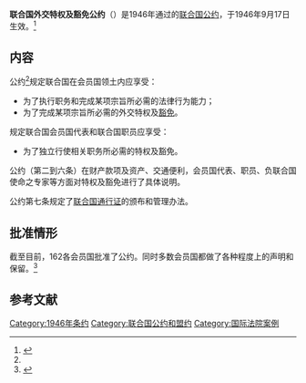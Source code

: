{{mergefrom|专门机构特权和豁免公约}}
{{Infobox treaty|name=联合国外交特权及豁免公约|long_name=联合国外交特权及豁免公约|date_signed=1946年2月13日|location_signed=[[美国|美国]][[纽约|纽约]]|date_effective=1946年9月17日|depositor=[[联合国秘书长|联合国秘书长]]|website=https://www.un.org/zh/documents/treaty/files/A-RES-22(I).shtml}}

'''联合国外交特权及豁免公约'''（{{Lang-en|Convention on the Privileges and Immunities of the United Nations}}）是1946年通过的[[联合国|联合国]][[公約|公约]]，于1946年9月17日生效。<ref name=":0">{{Cite web|title=联合国公约与宣言|url=https://www.un.org/zh/documents/treaty/files/A-RES-22(I).shtml|accessdate=2020-12-02|work=www.un.org|language=zh-cn|archive-date=2020-09-14|archive-url=https://web.archive.org/web/20200914164528/https://www.un.org/zh/documents/treaty/files/A-RES-22(I).shtml|dead-url=no}}</ref>

== 内容 ==
公约<ref name=":0" />规定联合国在会员国领土内应享受：

* 为了执行职务和完成某项宗旨所必需的法律行为能力；
* 为了完成某项宗旨所必需的外交特权及[[外交豁免權|豁免]]。

规定联合国会员国代表和联合国职员应享受：

* 为了独立行使相关职务所必需的特权及豁免。

公约（第二到六条）在财产款项及资产、交通便利，会员国代表、职员、负联合国使命之专家等方面对特权及豁免进行了具体说明。

公约第七条规定了[[聯合國通行證|联合国通行证]]的颁布和管理办法。

== 批准情形 ==
截至目前，162各会员国批准了公约。同时多数会员国都做了各种程度上的声明和保留。<ref>{{Cite web|title=United Nations Treaty Collection|url=https://treaties.un.org/Pages/ViewDetails.aspx?src=IND&mtdsg_no=III-1&chapter=3&lang=en#3|accessdate=2020-12-02|work=treaties.un.org|language=EN|archive-date=2020-08-10|archive-url=https://web.archive.org/web/20200810113932/https://treaties.un.org/Pages/ViewDetails.aspx?src=IND&mtdsg_no=III-1&chapter=3&lang=en#3|dead-url=no}}</ref>

== 参考文献 ==
{{reflist}}

{{联合国}}
[[Category:1946年条约|Category:1946年条约]]
[[Category:联合国公约和盟约|Category:联合国公约和盟约]]
[[Category:国际法院案例|Category:国际法院案例]]